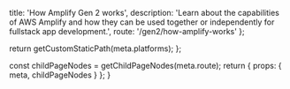
  title: 'How Amplify Gen 2 works',
  description:
    'Learn about the capabilities of AWS Amplify and how they can be used together or independently for fullstack app development.',
  route: '/gen2/how-amplify-works'
};

  return getCustomStaticPath(meta.platforms);
};

  const childPageNodes = getChildPageNodes(meta.route);
  return {
    props: {
      meta,
      childPageNodes
    }
  };
}

<Overview childPageNodes={props.childPageNodes} />
